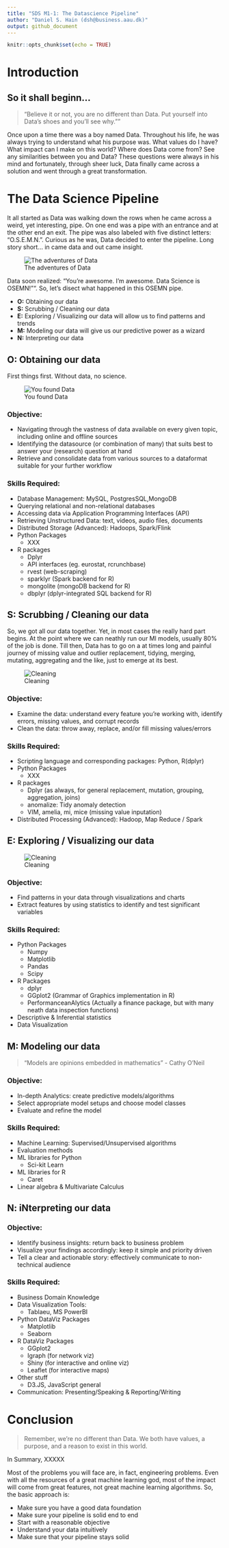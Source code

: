 ```yaml
---
title: "SDS M1-1: The Datascience Pipeline"
author: "Daniel S. Hain (dsh@business.aau.dk)"
output: github_document
---
```


```r
knitr::opts_chunk$set(echo = TRUE)
```

# Introduction

## So it shall beginn...
> "Believe it or not, you are no different than Data. Put yourself into Data’s shoes and you’ll see why.""

Once upon a time there was a boy named Data. Throughout his life, he was always trying to understand what his purpose was. What values do I have? What impact can I make on this world? Where does Data come from? See any similarities between you and Data? These questions were always in his mind and fortunately, through sheer luck, Data finally came across a solution and went through a great transformation.


# The Data Science Pipeline
It all started as Data was walking down the rows when he came across a weird, yet interesting, pipe. On one end was a pipe with an entrance and at the other end an exit. The pipe was also labeled with five distinct letters: “O.S.E.M.N.”. Curious as he was, Data decided to enter the pipeline. Long story short… in came data and out came insight.

![The adventures of Data](media/OSEMN.png)

Data soon realized: "You’re awesome. I’m awesome. Data Science is OSEMN!"". So, let's disect what happened in this OSEMN pipe.

* **O:** Obtaining our data
* **S:** Scrubbing / Cleaning our data
* **E:** Exploring / Visualizing our data will allow us to find patterns and trends
* **M:** Modeling our data will give us our predictive power as a wizard
* **N:** Interpreting our data

## **O:** Obtaining our data
First things first. Without data, no science. 

![You found Data](media/M1_data.png)

### Objective:
* Navigating through the vastness of data available on every given topic, including online and offline sources
* Identifying the datasource (or combination of many) that suits best to answer your (research) question at hand
* Retrieve and consolidate data from various sources to a dataformat suitable for your further workflow

### Skills Required:
* Database Management: MySQL, PostgresSQL,MongoDB
* Querying relational and non-relational databases
* Accessing data via Application Programming Interfaces (API)
* Retrieving Unstructured Data: text, videos, audio files, documents
* Distributed Storage (Advanced): Hadoops, Spark/Flink
* Python Packages
    * XXX
* R packages
    * Dplyr
    * API interfaces (eg. eurostat, rcrunchbase)
    * rvest (web-scraping)
    * sparklyr (Spark backend for R)
    * mongolite (mongoDB backend for R)
    * dbplyr (dplyr-integrated SQL backend for R)

## **S:** Scrubbing / Cleaning our data
So, we got all our data together. Yet, in most cases the really hard part begins. At the point where we can neathly run our Ml models, usually 80% of the job is done. Till then, Data has to go on a at times long and painful journey of missing value and outlier replacement, tidying, merging, mutating, aggregating and the like, just to emerge at its best.

![Cleaning](media/m1_cleaning.jpg)

### Objective:
* Examine the data: understand every feature you’re working with, identify errors, missing values, and corrupt records
* Clean the data: throw away, replace, and/or fill missing values/errors

### Skills Required:
* Scripting language and corresponding packages: Python, R(dplyr)
* Python Packages
    * XXX
* R packages
    * Dplyr (as always, for general replacement, mutation, grouping, aggregation, joins)
    * anomalize: Tidy anomaly detection
    * VIM, amelia, mi, mice (missing value inputation)
* Distributed Processing (Advanced): Hadoop, Map Reduce / Spark


## **E:** Exploring / Visualizing our data

![Cleaning](media/m1_cleaning2.jpg)

### Objective:
* Find patterns in your data through visualizations and charts
* Extract features by using statistics to identify and test significant variables

### Skills Required:
* Python Packages
    * Numpy
    * Matplotlib
    * Pandas
    * Scipy
* R Packages
    * dplyr
    * GGplot2 (Grammar of Graphics implementation in R)
    * PerformanceanAlytics (Actually a finance package, but with many neath data inspection functions)
* Descriptive & Inferential statistics
* Data Visualization


## **M:** Modeling our data

> “Models are opinions embedded in mathematics” - Cathy O’Neil

### Objective:
* In-depth Analytics: create predictive models/algorithms
* Select appropriate model setups and choose model classes
* Evaluate and refine the model

### Skills Required:
* Machine Learning: Supervised/Unsupervised algorithms
* Evaluation methods
* ML libraries for Python
    * Sci-kit Learn
* ML libraries for R
    * Caret
* Linear algebra & Multivariate Calculus





## **N:** iNterpreting our data

### Objective:
* Identify business insights: return back to business problem
* Visualize your findings accordingly: keep it simple and priority driven
* Tell a clear and actionable story: effectively communicate to non-technical audience

### Skills Required:
* Business Domain Knowledge
* Data Visualization Tools: 
     * Tablaeu, MS PowerBI
* Python DataViz Packages
     * Matplotlib
     * Seaborn
* R DataViz Packages
     * GGplot2
     * Igraph (for network viz)
     * Shiny (for interactive and online viz)
     * Leaflet (for interactive maps)
* Other stuff
     * D3.JS, JavaScript general
* Communication: Presenting/Speaking & Reporting/Writing


# Conclusion
> Remember, we’re no different than Data. We both have values, a purpose, and a reason to exist in this world.

In Summary, XXXXX

Most of the problems you will face are, in fact, engineering problems. Even with all the resources of a great machine learning god, most of the impact will come from great features, not great machine learning algorithms. So, the basic approach is:

* Make sure you have a good data foundation
* Make sure your pipeline is solid end to end
* Start with a reasonable objective
* Understand your data intuitively
* Make sure that your pipeline stays solid
